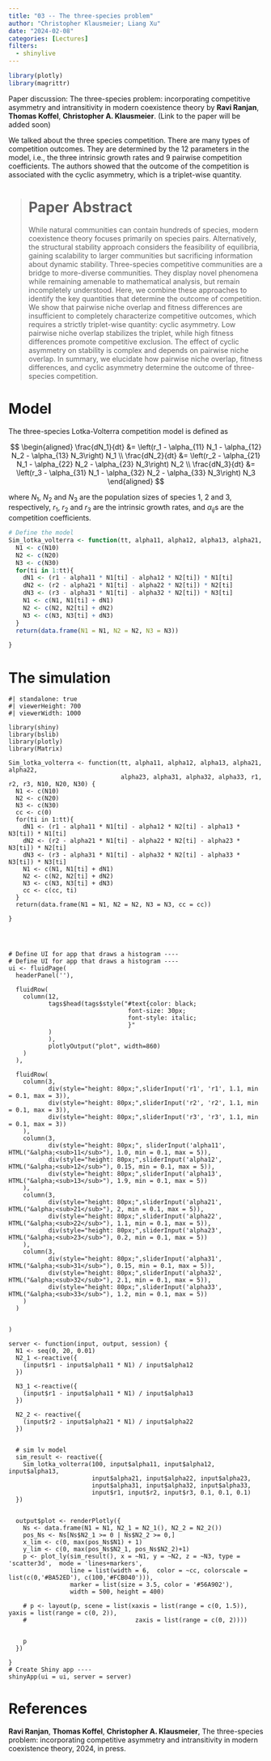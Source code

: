 ```yaml
---
title: "03 -- The three-species problem"
author: "Christopher Klausmeier; Liang Xu"
date: "2024-02-08"
categories: [Lectures]
filters:
  - shinylive
---
```


```r
library(plotly)
library(magrittr)
```

Paper discussion: The three-species problem: incorporating competitive asymmetry and intransitivity in modern coexistence theory by **Ravi Ranjan**, **Thomas Koffel**, **Christopher A. Klausmeier**. (Link to the paper will be added soon)

We talked about the three species competition. There are many types of competition outcomes. They are determined by the 12 parameters in the model, i.e., the three intrinsic growth rates and 9 pairwise competition coefficients. The authors showed that the outcome of the competition is associated with the cyclic asymmetry, which is a triplet-wise quantity.

> # Paper Abstract
>
> While natural communities can contain hundreds of species, modern coexistence theory focuses primarily on species pairs. Alternatively, the structural stability approach considers the feasibility of equilibria, gaining scalability to larger communities but sacrificing information about dynamic stability. Three-species competitive communities are a bridge to more-diverse communities. They display novel phenomena while remaining amenable to mathematical analysis, but remain incompletely understood. Here, we combine these approaches to identify the key quantities that determine the outcome of competition. We show that pairwise niche overlap and fitness differences are insufficient to completely characterize competitive outcomes, which requires a strictly triplet-wise quantity: cyclic asymmetry. Low pairwise niche overlap stabilizes the triplet, while high fitness differences promote competitive exclusion. The effect of cyclic asymmetry on stability is complex and depends on pairwise niche overlap. In summary, we elucidate how pairwise niche overlap, fitness differences, and cyclic asymmetry determine the outcome of three-species competition.

# Model

The three-species Lotka-Volterra competition model is defined as

$$
\begin{aligned}
\frac{dN_1}{dt} &=  \left(r_1 - \alpha_{11} N_1 - \alpha_{12} N_2 - \alpha_{13} N_3\right) N_1 \\
\frac{dN_2}{dt} &=  \left(r_2 - \alpha_{21} N_1 - \alpha_{22} N_2 - \alpha_{23} N_3\right) N_2 \\
\frac{dN_3}{dt} &=  \left(r_3 - \alpha_{31} N_1 - \alpha_{32} N_2 - \alpha_{33} N_3\right) N_3
\end{aligned}
$$

where $N_1$, $N_2$ and $N_3$ are the population sizes of species 1, 2 and 3, respectively, $r_1$, $r_2$ and $r_3$ are the intrinsic growth rates, and $\alpha_{ij}$s are the competition coefficients.

```r
# Define the model
Sim_lotka_volterra <- function(tt, alpha11, alpha12, alpha13, alpha21, alpha22, alpha23, alpha31, alpha32, alpha33, r1, r2, r3, N10, N20, N30) {
  N1 <- c(N10)
  N2 <- c(N20)
  N3 <- c(N30)
  for(ti in 1:tt){
    dN1 <- (r1 - alpha11 * N1[ti] - alpha12 * N2[ti]) * N1[ti]
    dN2 <- (r2 - alpha21 * N1[ti] - alpha22 * N2[ti]) * N2[ti]
    dN3 <- (r3 - alpha31 * N1[ti] - alpha32 * N2[ti]) * N3[ti]
    N1 <- c(N1, N1[ti] + dN1)
    N2 <- c(N2, N2[ti] + dN2)
    N3 <- c(N3, N3[ti] + dN3)
  }
  return(data.frame(N1 = N1, N2 = N2, N3 = N3))

}
```

# The simulation


```shinylive-r
#| standalone: true
#| viewerHeight: 700
#| viewerWidth: 1000

library(shiny)
library(bslib)
library(plotly)
library(Matrix)

Sim_lotka_volterra <- function(tt, alpha11, alpha12, alpha13, alpha21, alpha22,
                               alpha23, alpha31, alpha32, alpha33, r1, r2, r3, N10, N20, N30) {
  N1 <- c(N10)
  N2 <- c(N20)
  N3 <- c(N30)
  cc <- c(0)
  for(ti in 1:tt){
    dN1 <- (r1 - alpha11 * N1[ti] - alpha12 * N2[ti] - alpha13 * N3[ti]) * N1[ti]
    dN2 <- (r2 - alpha21 * N1[ti] - alpha22 * N2[ti] - alpha23 * N3[ti]) * N2[ti]
    dN3 <- (r3 - alpha31 * N1[ti] - alpha32 * N2[ti] - alpha33 * N3[ti]) * N3[ti]
    N1 <- c(N1, N1[ti] + dN1)
    N2 <- c(N2, N2[ti] + dN2)
    N3 <- c(N3, N3[ti] + dN3)
    cc <- c(cc, ti)
  }
  return(data.frame(N1 = N1, N2 = N2, N3 = N3, cc = cc))
  
}




# Define UI for app that draws a histogram ----
# Define UI for app that draws a histogram ----
ui <- fluidPage(
  headerPanel(''),
  
  fluidRow(
    column(12, 
           tags$head(tags$style("#text{color: black;
                                 font-size: 30px;
                                 font-style: italic;
                                 }"
           )
           ),
           plotlyOutput("plot", width=860)
    )
  ), 
  
  fluidRow(
    column(3, 
           div(style="height: 80px;",sliderInput('r1', 'r1', 1.1, min = 0.1, max = 3)),
           div(style="height: 80px;",sliderInput('r2', 'r2', 1.1, min = 0.1, max = 3)),
           div(style="height: 80px;",sliderInput('r3', 'r3', 1.1, min = 0.1, max = 3))
    ),
    column(3,
           div(style="height: 80px;", sliderInput('alpha11', HTML("&alpha;<sub>11</sub>"), 1.0, min = 0.1, max = 5)),
           div(style="height: 80px;",sliderInput('alpha12', HTML("&alpha;<sub>12</sub>"), 0.15, min = 0.1, max = 5)),
           div(style="height: 80px;",sliderInput('alpha13', HTML("&alpha;<sub>13</sub>"), 1.9, min = 0.1, max = 5))
    ),
    column(3,
           div(style="height: 80px;",sliderInput('alpha21', HTML("&alpha;<sub>21</sub>"), 2, min = 0.1, max = 5)),
           div(style="height: 80px;",sliderInput('alpha22', HTML("&alpha;<sub>22</sub>"), 1.1, min = 0.1, max = 5)),
           div(style="height: 80px;",sliderInput('alpha23', HTML("&alpha;<sub>23</sub>"), 0.2, min = 0.1, max = 5))
    ),
    column(3,
           div(style="height: 80px;",sliderInput('alpha31', HTML("&alpha;<sub>31</sub>"), 0.15, min = 0.1, max = 5)),
           div(style="height: 80px;",sliderInput('alpha32', HTML("&alpha;<sub>32</sub>"), 2.1, min = 0.1, max = 5)),
           div(style="height: 80px;",sliderInput('alpha33', HTML("&alpha;<sub>33</sub>"), 1.2, min = 0.1, max = 5))
    )
  )
  
  
)

server <- function(input, output, session) {
  N1 <- seq(0, 20, 0.01)
  N2_1 <-reactive({
    (input$r1 - input$alpha11 * N1) / input$alpha12 
  })
  
  N3_1 <-reactive({
    (input$r1 - input$alpha11 * N1) / input$alpha13 
  })
  
  N2_2 <- reactive({
    (input$r2 - input$alpha21 * N1) / input$alpha22
  })
  
  
  # sim lv model
  sim_result <- reactive({
    Sim_lotka_volterra(100, input$alpha11, input$alpha12, input$alpha13,
                       input$alpha21, input$alpha22, input$alpha23,
                       input$alpha31, input$alpha32, input$alpha33,
                       input$r1, input$r2, input$r3, 0.1, 0.1, 0.1)
  })
  
  
  output$plot <- renderPlotly({
    Ns <- data.frame(N1 = N1, N2_1 = N2_1(), N2_2 = N2_2())
    pos_Ns <- Ns[Ns$N2_1 >= 0 | Ns$N2_2 >= 0,]
    x_lim <- c(0, max(pos_Ns$N1) + 1)
    y_lim <- c(0, max(pos_Ns$N2_1, pos_Ns$N2_2)+1)
    p <- plot_ly(sim_result(), x = ~N1, y = ~N2, z = ~N3, type = 'scatter3d',  mode = 'lines+markers',
                 line = list(width = 6,  color = ~cc, colorscale = list(c(0,'#BA52ED'), c(100,'#FCB040'))),
                 marker = list(size = 3.5, color = '#56A902'),
                 width = 500, height = 400)
      
    # p <- layout(p, scene = list(xaxis = list(range = c(0, 1.5)), yaxis = list(range = c(0, 2)),
    #                              zaxis = list(range = c(0, 2))))
    
    
    p
  })
  
}
# Create Shiny app ----
shinyApp(ui = ui, server = server)
```

# References

 **Ravi Ranjan**, **Thomas Koffel**, **Christopher A. Klausmeier**, The three-species problem: incorporating competitive asymmetry and intransitivity in modern coexistence theory, 2024, in press.